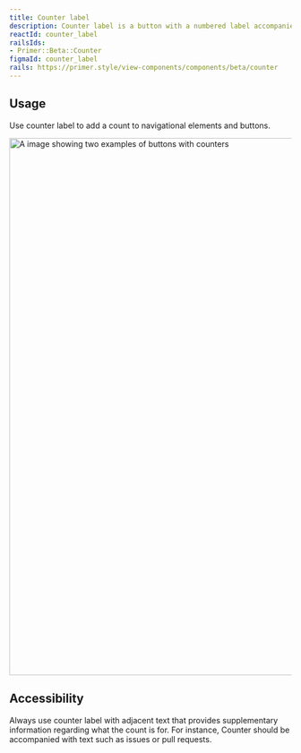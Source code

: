 ```yaml
---
title: Counter label
description: Counter label is a button with a numbered label accompanied by text.
reactId: counter_label
railsIds:
- Primer::Beta::Counter
figmaId: counter_label
rails: https://primer.style/view-components/components/beta/counter
---
```



## Usage

Use counter label to add a count to navigational elements and buttons.

<img
  width="960"
  alt="A image showing two examples of buttons with counters"
  src="https://user-images.githubusercontent.com/586552/205141782-bfe137b1-6d83-4b9d-bcdd-bcd1877f864b.png"
/>

## Accessibility

Always use counter label with adjacent text that provides supplementary information regarding what the count is for. For instance, Counter should be accompanied with text such as issues or pull requests.
